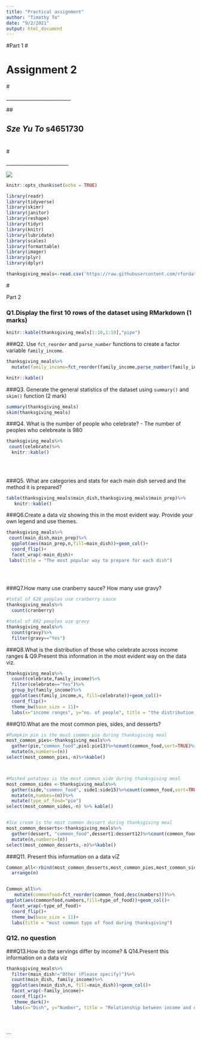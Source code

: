 ```yaml
---
title: "Practical assignment"
author: "Timothy To"
date: "9/2/2021"
output: html_document
---
```


#Part 1
#<p><h1>Assignment 2 </h1></p>

#<p>___________________________</p>

##<h2> *Sze Yu To* **s4651730**</h2>#

#<p>__________________________</P>


![](me.jpg)



```r
knitr::opts_chunk$set(echo = TRUE)
```

```r
library(readr)
library(tidyverse)
library(skimr)
library(janitor)
library(reshape)
library(tidyr)
library(knitr)
library(lubridate)
library(scales)
library(formattable)
library(imager)
library(plyr)
library(dplyr)

```

```r
thanksgiving_meals<-read.csv('https://raw.githubusercontent.com/rfordatascience/tidytuesday/master/data/2018/2018-11-20/thanksgiving_meals.csv')
```

#<p>Part 2 </p>
### Q1.Display the first 10 rows of the dataset using RMarkdown (1 marks)
```r

knitr::kable(thanksgiving_meals[1:10,1:10],"pipe")
```


###Q2.  Use `fct_reorder` and `parse_number` functions to create a factor variable `family_income`.
```r
thanksgiving_meals%>%
  mutate(family_income=fct_reorder(family_income,parse_number(family_income)))%>%

knitr::kable()

```


###Q3. Generate the general statistics of the dataset using `summary()` and `skim()` function (2 mark)

```R

summary(thanksgiving_meals)
skim(thanksgiving_meals)

```


###Q4. What is the number of people who celebrate? - The number of peoples who celebreate is 980
```r
thanksgiving_meals%>%
 count(celebrate)%>%
  knitr::kable()
  
  
  
```

###Q5. What are categories and stats for each main dish served and the method it is prepared?

```r

table(thanksgiving_meals$main_dish,thanksgiving_meals$main_prep)%>%
   knitr::kable()

```

###Q6.Create a data viz showing this in the most evident way. Provide your own legend and use themes.
```r

thanksgiving_meals%>%
 count(main_dish,main_prep)%>%
  ggplot(aes(main_prep,n,fill=main_dish))+geom_col()+
  coord_flip()+
  facet_wrap(~main_dish)+
 labs(title = "The most popular way to prepare for each dish")

  
  
```

###Q7.How many use cranberry sauce? How many use gravy?

```r
#total of 828 peoples use cranberry sauce
thanksgiving_meals%>%
  count(cranberry)

#total of 892 peoples use gravy
thanksgiving_meals%>%
  count(gravy)%>%
  filter(gravy=="Yes")


```

###Q8.What is the distribution of those who celebrate across income ranges  & Q9.Present this information in the most evident way on the data viz.
```r
thanksgiving_meals%>%
  count(celebrate,family_income)%>%
  filter(celebrate=="Yes")%>%
  group_by(family_income)%>%
  ggplot(aes(family_income,n, fill=celebrate))+geom_col()+
  coord_flip()+
  theme_bw(base_size = 11)+
  labs(x="income ranges", y="no. of people", title = "the distribution of those who celebrate across income ranges")


```


###Q10.What are the most common pies, sides, and desserts?
```r


#Pumpkin pie is the most common pie during thanksgiving meal
most_common_pies<-thanksgiving_meals%>%
  gather(pie,"common_food",pie1:pie13)%>%count(common_food,sort=TRUE)%>%
  mutate(n,numbers=(n))
select(most_common_pies,-n)%>%kable()



#Mashed potatoes is the most common side during thanksgiving meal
most_common_sides <-thanksgiving_meals%>%
  gather(side,"common_food", side1:side15)%>%count(common_food,sort=TRUE)%>%
  mutate(n,numbes=(n))%>%
  mutate(type_of_food="pie")
select(most_common_sides,-n) %>% kable()


#Ice cream is the most common dessert during thanksgiving meal
most_common_desserts<-thanksgiving_meals%>%
  gather(dessert, "common_food",dessert1:dessert12)%>%count(common_food, sort = TRUE)%>%
  mutate(n,numbers=(n))
select(most_common_desserts,-n)%>%kable()


```

###Q11. Present this information on a data viZ
```r
Common_all<-rbind(most_common_desserts,most_common_pies,most_common_sides)%>%
  arrange(n)


Common_all%>%
   mutate(commonfood=fct_reorder(common_food,desc(numbers)))%>%
ggplot(aes(commonfood,numbers,fill=type_of_food))+geom_col()+
  facet_wrap(~type_of_food)+
  coord_flip()+
  theme_bw(base_size = 11)+
  labs(title = "most common type of food during thanksgiving")


```



### Q12. no question

###Q13.How do the servings differ by income? & Q14.Present this information on a data viz
```r

thanksgiving_meals%>%
  filter(main_dish!="Other (Please specify)")%>%
  count(main_dish, family_income)%>%
  ggplot(aes(main_dish,n, fill=main_dish))+geom_col()+
  facet_wrap(~family_income)+
  coord_flip()+
   theme_dark()+
  labs(x="Dish", y="Number", title = "Relationship between income and dish prepared in thanksgiving")
  

  
```




```
